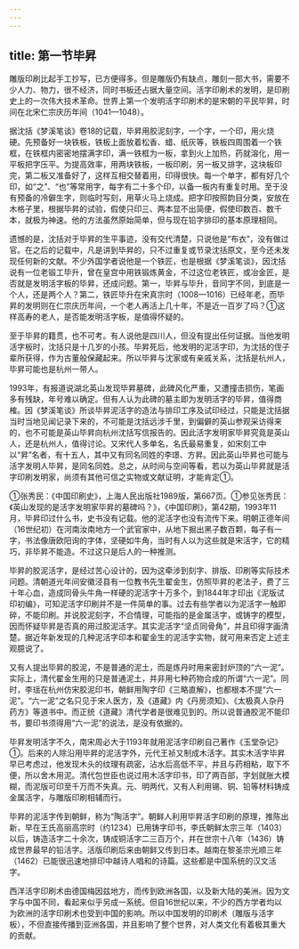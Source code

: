 ```yaml
---
---
---
```

title: 第一节毕昇
---



雕版印刷比起手工抄写，已方便得多。但是雕版仍有缺点，雕刻一部大书，需要不少人力、物力，很不经济，同时书板还占据大量空间。活字印刷术的发明，是印刷史上的一次伟大技术革命。世界上第一个发明活字印刷术的是宋朝的平民毕昇，时间在北宋仁宗庆历年间（1041—1048）。

据沈括《梦溪笔谈》卷18的记载，毕昇用胶泥刻字，一个字，一个印，用火烧硬。先预备好一块铁板，铁板上面放着松香、蜡、纸灰等，铁板四周围着一个铁框，在铁框内密密地摆满字印，满一铁框为一板，拿到火上加热，药就溶化，用一平板把字压平。为提高效率，用两块铁板，一板印刷，另一板又排字，这块板印完，第二板又准备好了，这样互相交替着用，印得很快。每一个单字，都有好几个印，如“之”、“也”等常用字，每字有二十多个印，以备一板内有重复时用。至于没有预备的冷僻生字，则临时写刻，用草火马上烧成。把字印按照韵目分类，安放在木格子里，根据毕昇的试验，假使只印三、两本显不出简便，假使印数百、数千本，就极为神速。他的方法虽然原始简单，但与现在铅字排印的基本原理相同。

遗憾的是，沈括对于毕昇的生平事迹，没有交代清楚，只说他是“布衣”，没有做过官。在之后的记载中，凡是讲到毕昇的，只不过重复或节录沈括原文，至今还未发现任何新的文献。不少外国学者说他是一个铁匠，也是根据《梦溪笔谈》，因沈括说有一位老锻工毕升，曾在皇宫中用铁锻炼黄金，不过这位老铁匠，或冶金匠，是否就是发明活字板的毕昇，还成问题。第一，毕昇与毕升，音同字不同，到底是一个人，还是两个人？第二，铁匠毕升在宋真宗时（1008—1016）已经年老，而毕昇的发明则在仁宗庆历年间，一个老人再活上几十年，不是近一百岁了吗？①这样高寿的老人，是否能发明活字板，是值得怀疑的。

至于毕昇的籍贯，也不可考。有人说他是四川人，但没有提出任何证据。当他发明活字板时，沈括只是十几岁的小孩。毕昇死后，他发明的泥活字印，为沈括的侄子辈所获得，作为古董般保藏起来。所以毕昇与沈家或有亲戚关系，沈括是杭州人，毕昇可能也是杭州一带人。

1993年，有报道说湖北英山发现毕昇墓碑，此碑风化严重，又遭撞击损伤，笔画多有残缺，年号难以确定。但有人认为此碑的墓主即为发明活字的毕昇，值得商榷。因《梦溪笔谈》所谈毕昇泥活字的造法与排印工序及试印经过，只能是沈括据当时当地见闻记录下来的，不可能是沈括远涉千里，到偏僻的英山参观采访得来的，也不可能是英山毕昇向杭州沈括写信报告的。因此活字发明家毕昇究竟是英山人，还是杭州人，值得讨论。又宋代人多单名，名氏最易重复，如宋刻工中以“昇”名者，有十五人，其中又有同名同姓的李璟、方昇。因此英山毕昇也可能与活字发明人毕昇，是同名同姓。总之，从时间与空间等看，若以为英山毕昇就是活字印刷发明家，尚须有其他可信之实物或文献证明，才能肯定①。

①张秀民：《中国印刷史》，上海人民出版社1989版，第667页。①参见张秀民：《英山发现的是活字发明家毕昇的墓碑吗？》，《中国印刷》，第42期，1993年11月，毕昇印过什么书，史书没有记载。他的泥活字也没有流传下来。明朝正德年间（16世纪初）在河南汝南地方一个武官家中，从地下掘出黑子数百颗，每子有一字，书法像唐欧阳询的字体，坚硬如牛角，当时有人以为这些就是宋活字，它的精巧，非毕昇不能造。不过这只是后人的一种推测。

毕昇的胶泥活字，是经过苦心设计的，因为这牵涉到刻字、排版、印刷等实际技术问题。清朝道光年间安徽泾县有一位教书先生翟金生，仿照毕昇的老法子，费了三十年心血，造成同骨头牛角一样硬的泥活字十万多个，到1844年才印出《泥版试印初编》，可知泥活字印刷并不是一件简单的事。过去有些学者以为泥活字一触即碎，不能印刷。并说胶泥刻字，不合情理，可能指的是金属活字，或铸字的模型，因而怀疑毕昇是否真的用过胶泥活字。其实泥活字“坚贞同骨角”，并且印得字画清楚。据近年新发现的几种泥活字印本和翟金生的泥活字实物，就可用来否定上述主观臆说了。

又有人提出毕昇的胶泥，不是普通的泥土，而是炼丹时用来密封炉顶的“六一泥”。实际上，清代翟金生用的只是普通泥土，并非用七种药物合成的所谓“六一泥”。同时，李瑶在杭州仿宋胶泥印书，朝鲜用陶字印《三略直解》，也都根本不提“六一泥”。“六一泥”之名只见于宋人医方，及《道藏》内《丹房须知》、《太极真人杂丹药方》等道书中。而正统《道藏》清代学者是很难见到的。所以说普通胶泥不能印书，要印书须得用“六一泥”的说法，是没有依据的。

毕昇发明活字不久，南宋周必大于1193年就用泥活字印刷自己著作《玉堂杂记》①。后来的人除沿用毕昇的泥活字外，元代王祯又制成木活字。其实木活字毕昇早已考虑过，他发现木头的纹理有疏密，沾水后高低不平，并且与药相粘，取下不便，所以舍木用泥。清代包世臣也说过用木活字印书，印了两百部，字划就胀大模糊，而泥版可印至千万而不失真。元、明两代，又有人利用锡、铜、铅等材料铸成金属活字，与雕版印刷相辅而行。

毕昇的泥活字传到朝鲜，称为“陶活字”。朝鲜人利用毕昇活字印刷的原理，推陈出新，早在王氏高丽高宗时（约1234）已用铸字印书，李氏朝鲜太宗三年（1403）以后，铸造活字二十余次，铸成铜活字二三百万个，并在世宗十八年（1436）铸成世界最早的铅活字。活版印刷后来由朝鲜又传到日本。越南在黎圣宗光顺三年（1462）已能很迅速地排印中越诗人唱和的诗篇。这些都是中国系统的汉文活字。

西洋活字印刷术由德国梅因兹地方，而传到欧洲各国，以及新大陆的美洲。因为文字与中国不同，看起来似乎另成一系统。但自16世纪以来，不少的西方学者均以为欧洲的活字印刷术也受到中国的影响。所以中国发明的印刷术（雕版与活字板），不但直接传播到亚洲各国，并且影响了整个世界，对人类文化有着极其重大的贡献。